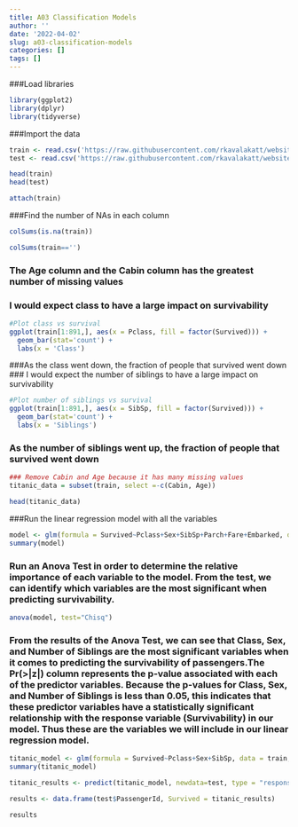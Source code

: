 ```yaml
---
title: A03 Classification Models
author: ''
date: '2022-04-02'
slug: a03-classification-models
categories: []
tags: []
---
```

###Load libraries
```r
library(ggplot2)
library(dplyr)
library(tidyverse)

```
###Import the data
```r
train <- read.csv('https://raw.githubusercontent.com/rkavalakatt/website_delete/main/content/post/2022-04-02-a03-classification-models/train.csv')
test <- read.csv('https://raw.githubusercontent.com/rkavalakatt/website_delete/main/content/post/2022-04-02-a03-classification-models/test.csv')

head(train)
head(test)

attach(train)

```
###Find the number of NAs in each column
```r
colSums(is.na(train))

colSums(train=='')
```
### The Age column and the Cabin column has the greatest number of missing values
### I would expect class to have a large impact on survivability
```r
#Plot class vs survival
ggplot(train[1:891,], aes(x = Pclass, fill = factor(Survived))) +
  geom_bar(stat='count') +
  labs(x = 'Class')
```
###As the class went down, the fraction of people that survived went down
### I would expect the number of siblings to have a large impact on survivability
```r
#Plot number of siblings vs survival
ggplot(train[1:891,], aes(x = SibSp, fill = factor(Survived))) +
  geom_bar(stat='count') +
  labs(x = 'Siblings')
```
### As the number of siblings went up, the fraction of people that survived went down

```r
### Remove Cabin and Age because it has many missing values
titanic_data = subset(train, select =-c(Cabin, Age))

head(titanic_data)

```

###Run the linear regression model with all the variables
```r
model <- glm(formula = Survived~Pclass+Sex+SibSp+Parch+Fare+Embarked, data = train, family = 'binomial')
summary(model)

```

### Run an Anova Test in order to determine the relative importance of each variable to the model. From the test, we can identify which variables are the most significant when predicting survivability.
```r
anova(model, test="Chisq")
```
### From the results of the Anova Test, we can see that Class, Sex, and Number of Siblings are the most significant variables when it comes to predicting the survivability of passengers.The Pr(>|z|) column represents the p-value associated with each of the predictor variables. Because the p-values for Class, Sex, and Number of Siblings is less than 0.05, this indicates that these predictor variables have a statistically significant relationship with the response variable (Survivability) in our model. Thus these are the variables we will include in our linear regression model.

```r
titanic_model <- glm(formula = Survived~Pclass+Sex+SibSp, data = train, family = 'binomial')
summary(titanic_model)
```

```r
titanic_results <- predict(titanic_model, newdata=test, type = "response")

results <- data.frame(test$PassengerId, Survived = titanic_results)

results

```











